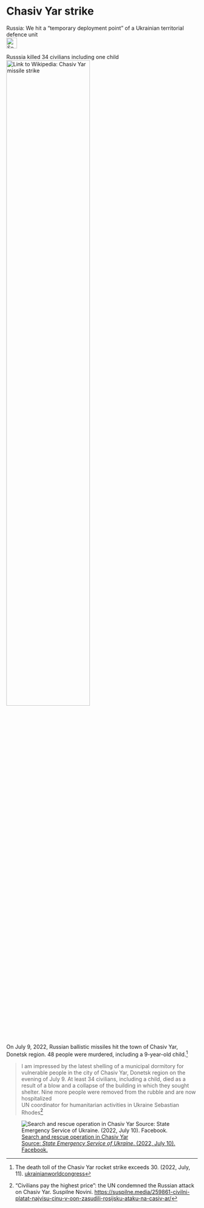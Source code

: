 # Chasiv Yar strike {#sec-denial-chasivyar}

::: {.callout-caution title="Myth"}
Russia:
We hit a "temporary deployment point” of a Ukrainian territorial defence unit
[<br>![Search for topic in EUvsDisinfo](../all_common_img/EUvsDisinfo_400x240.jpg){height=2em}](https://euvsdisinfo.eu/disinformation-cases/?text=Bucha&sort=relevance)
:::

::: {.callout-tip title="Truth"}
Russsia killed 34 civilians including one child
[<br>![Link to Wikipedia: Chasiv Yar missile strike](../all_common_img/Wikipedia.png){width="66%"}](https://en.wikipedia.org/wiki/July_2022_Chasiv_Yar_missile_strike)
:::

On July 9, 2022, Russian ballistic missiles hit the town of Chasiv Yar, Donetsk region. 48 people were murdered, including a 9-year-old child.[^denial-chasivyar-1]

> I am impressed by the latest shelling of a municipal dormitory for vulnerable people in the city of Chasiv Yar, Donetsk region on the evening of July 9. At least 34 civilians, including a child, died as a result of a blow and a collapse of the building in which they sought shelter. Nine more people were removed from the rubble and are now hospitalized  
> UN coordinator for humanitarian activities in Ukraine Sebastian Rhodes[^denial-chasivyar-2]

![[Search and rescue operation in Chasiv Yar  
Source: *State Emergency Service of Ukraine*. (2022, July 10). Facebook.](https://www.facebook.com/photo/?fbid=413190087515553&set=pcb.413190704182158)](chasivyar.jpg)

[^denial-chasivyar-1]:  The death toll of the Chasiv Yar rocket strike exceeds 30. (2022, July, 11). [ukrainianworldcongress](https://www.ukrainianworldcongress.org/the-death-toll-of-the-chasiv-yar-rocket-strike-exceeds-30/)

[^denial-chasivyar-2]:  "Civilians pay the highest price": the UN condemned the Russian attack on Chasiv Yar. Suspilne Novini.  [https://suspilne.media/259861-civilni-platat-najvisu-cinu-v-oon-zasudili-rosijsku-ataku-na-casiv-ar/](https://suspilne.media/259861-civilni-platat-najvisu-cinu-v-oon-zasudili-rosijsku-ataku-na-casiv-ar/)